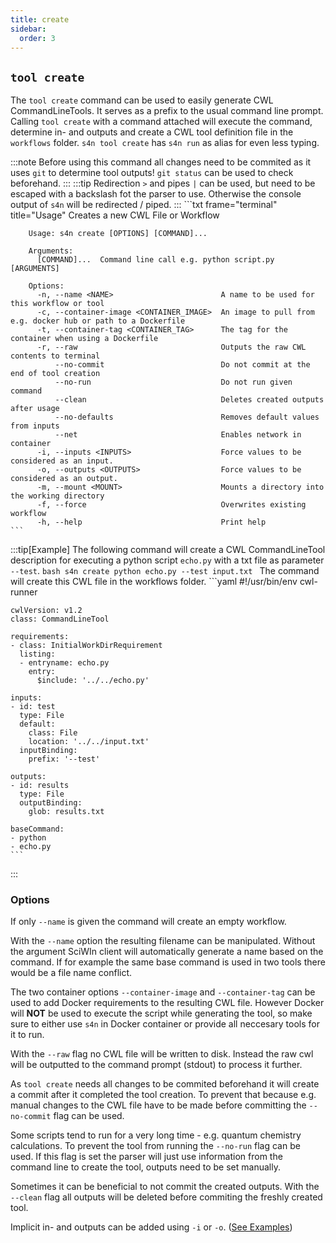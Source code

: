 ```yaml
--- 
title: create
sidebar:
  order: 3
---
```


## `tool create`
The `tool create` command can be used to easily generate CWL CommandLineTools. It serves as a prefix to the usual command line prompt. Calling `tool create` with a command attached will execute the command, determine in- and outputs and create a CWL tool definition file in the `workflows` folder. `s4n tool create` has `s4n run` as alias for even less typing. 

:::note
    Before using this command all changes need to be commited as it uses `git` to determine tool outputs!
    `git status` can be used to check beforehand.
:::
:::tip
    Redirection `>` and pipes `|` can be used, but need to be escaped with a backslash fot the parser to use. Otherwise the console output of `s4n` will be redirected / piped.
:::
    ```txt frame="terminal" title="Usage"
        Creates a new CWL File or Workflow

        Usage: s4n create [OPTIONS] [COMMAND]...

        Arguments:
          [COMMAND]...  Command line call e.g. python script.py [ARGUMENTS]

        Options:
          -n, --name <NAME>                        A name to be used for this workflow or tool
          -c, --container-image <CONTAINER_IMAGE>  An image to pull from e.g. docker hub or path to a Dockerfile
          -t, --container-tag <CONTAINER_TAG>      The tag for the container when using a Dockerfile
          -r, --raw                                Outputs the raw CWL contents to terminal
              --no-commit                          Do not commit at the end of tool creation
              --no-run                             Do not run given command
              --clean                              Deletes created outputs after usage
              --no-defaults                        Removes default values from inputs
              --net                                Enables network in container
          -i, --inputs <INPUTS>                    Force values to be considered as an input.
          -o, --outputs <OUTPUTS>                  Force values to be considered as an output.
          -m, --mount <MOUNT>                      Mounts a directory into the working directory
          -f, --force                              Overwrites existing workflow
          -h, --help                               Print help
    ```

:::tip[Example]
    The following command will create a CWL CommandLineTool description for executing a python script `echo.py` with a txt file as parameter `--test`.
    ```bash
    s4n create python echo.py --test input.txt
    ```
    The command will create this CWL file in the workflows folder.
    ```yaml
    #!/usr/bin/env cwl-runner

    cwlVersion: v1.2
    class: CommandLineTool

    requirements:
    - class: InitialWorkDirRequirement
      listing:
      - entryname: echo.py
        entry:
          $include: '../../echo.py'

    inputs:
    - id: test
      type: File
      default:
        class: File
        location: '../../input.txt'
      inputBinding:
        prefix: '--test'

    outputs:
    - id: results
      type: File
      outputBinding:
        glob: results.txt

    baseCommand:
    - python
    - echo.py
    ```
::: 
### Options
If only `--name` is given the command will create an empty workflow.

With the `--name` option the resulting filename can be manipulated. Without the argument SciWIn client will automatically generate a name based on the command. If for example the same base command is used in two tools there would be a file name conflict.

The two container options `--container-image` and `--container-tag` can be used to add Docker requirements to the resulting CWL file. However Docker will **NOT** be used to execute the script while generating the tool, so make sure to either use `s4n` in Docker container or provide all neccesary tools for it to run.

With the `--raw` flag no CWL file will be written to disk. Instead the raw cwl will be outputted to the command prompt (stdout) to process it further.

As `tool create` needs all changes to be commited beforehand it will create a commit after it completed the tool creation. To prevent that because e.g. manual changes to the CWL file have to be made before committing the `--no-commit` flag can be used.

Some scripts tend to run for a very long time - e.g. quantum chemistry calculations. To prevent the tool from running the `--no-run` flag can be used. If this flag is set the parser will just use information from the command line to create the tool, outputs need to be set manually.

Sometimes it can be beneficial to not commit the created outputs. With the `--clean` flag all outputs will be deleted before commiting the freshly created tool. 

Implicit in- and outputs can be added using `-i` or `-o`. ([See Examples](../examples/tool-creation.md#implicit-inputs-hardcoded-files))